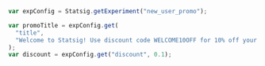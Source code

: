 ```jsx
var expConfig = Statsig.getExperiment("new_user_promo");

var promoTitle = expConfig.get(
  "title",
  "Welcome to Statsig! Use discount code WELCOME10OFF for 10% off your first purchase!"
);
var discount = expConfig.get("discount", 0.1);
```
